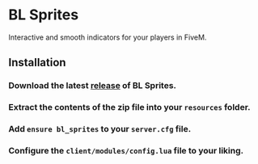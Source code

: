 
# BL Sprites

Interactive and smooth indicators for your players in FiveM.

<ResourceLinks repo="https://github.com/Byte-Labs-Studio/bl_sprites" />

## Installation

<Steps>

### Download the latest [release](https://github.com/Byte-Labs-Project/bl_sprites/releases) of BL Sprites.

### Extract the contents of the zip file into your `resources` folder.

### Add `ensure bl_sprites` to your `server.cfg` file.

### Configure the `client/modules/config.lua` file to your liking.
</Steps>